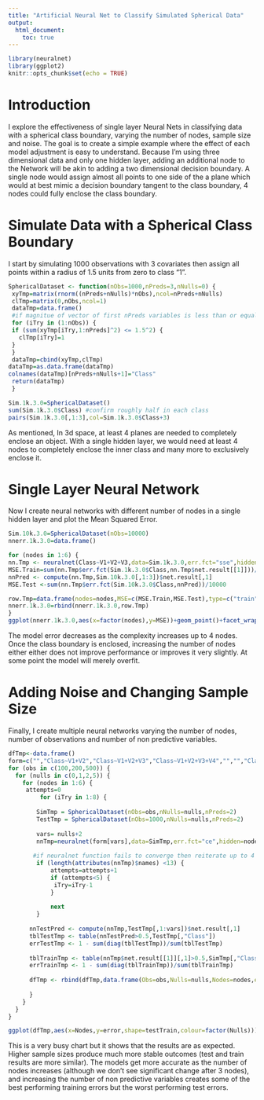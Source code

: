 ```yaml
---
title: "Artificial Neural Net to Classify Simulated Spherical Data"
output: 
  html_document:
    toc: true
---
```


```r
library(neuralnet)
library(ggplot2)
knitr::opts_chunk$set(echo = TRUE)
```



# Introduction

I explore the effectiveness of single layer Neural Nets in classifying data with a spherical class boundary, varying the number of nodes, sample size and noise. The goal is to create a simple example where the effect of each model adjustment is easy to understand. Because I'm using three dimensional data and only one hidden layer, adding an additional node to the Network will be akin to adding a two dimensional decision boundary. A single node would assign almost all points to one side of the a plane which would at best mimic a decision boundary tangent to the class boundary, 4 nodes could fully enclose the class boundary.


# Simulate Data with a Spherical Class Boundary

I start by simulating 1000 observations with 3 covariates then assign all points within a radius of 1.5 units from zero to class "1".

```r

SphericalDataset <- function(nObs=1000,nPreds=3,nNulls=0) {
 xyTmp=matrix(rnorm((nPreds+nNulls)*nObs),ncol=nPreds+nNulls) 
 clTmp=matrix(0,nObs,ncol=1)
 dataTmp=data.frame() 
 #if magnitue of vector of first nPreds variables is less than or equal to 1.5 then class=1 otherwise 0
 for (iTry in (1:nObs)) {
 if (sum(xyTmp[iTry,1:nPreds]^2) <= 1.5^2) {
   clTmp[iTry]=1
 }
 }
 dataTmp=cbind(xyTmp,clTmp)
dataTmp=as.data.frame(dataTmp)
colnames(dataTmp)[nPreds+nNulls+1]="Class"
 return(dataTmp)
 }

Sim.1k.3.0=SphericalDataset()
sum(Sim.1k.3.0$Class) #confirm roughly half in each class
pairs(Sim.1k.3.0[,1:3],col=Sim.1k.3.0$Class+3)

```

As mentioned, In 3d space, at least 4 planes are needed to completely enclose an object. With a single hidden layer, we would need at least 4 nodes to completely enclose the inner class and many more to exclusively enclose it.  

# Single Layer Neural Network

Now I create neural networks with different number of nodes in a single hidden layer and plot the Mean Squared Error.

```r

Sim.10k.3.0=SphericalDataset(nObs=10000)
nnerr.1k.3.0=data.frame()

for (nodes in 1:6) {
nn.Tmp <- neuralnet(Class~V1+V2+V3,data=Sim.1k.3.0,err.fct="sse",hidden=nodes)
MSE.Train=sum(nn.Tmp$err.fct(Sim.1k.3.0$Class,nn.Tmp$net.result[[1]]))/1000
nnPred <- compute(nn.Tmp,Sim.10k.3.0[,1:3])$net.result[,1]
MSE.Test <-sum(nn.Tmp$err.fct(Sim.10k.3.0$Class,nnPred))/10000     

row.Tmp=data.frame(nodes=nodes,MSE=c(MSE.Train,MSE.Test),type=c("train","test"))
nnerr.1k.3.0=rbind(nnerr.1k.3.0,row.Tmp)
}
ggplot(nnerr.1k.3.0,aes(x=factor(nodes),y=MSE))+geom_point()+facet_wrap(~type)

```

The model error decreases as the complexity increases up to 4 nodes. Once the class boundary is enclosed, increasing the number of nodes either either does not improve performance or improves it very slightly. At some point the model will merely overfit.

# Adding Noise and Changing Sample Size

Finally, I create multiple neural networks varying the number of nodes, number of observations and number of non predictive variables. 

```r

dfTmp<-data.frame()
form=c("","Class~V1+V2","Class~V1+V2+V3","Class~V1+V2+V3+V4","","","Class~V1+V2+V3+V4+V5+V6+V7")
for (obs in c(100,200,500)) {
  for (nulls in c(0,1,2,5)) {
    for (nodes in 1:6) {
     attempts=0
         for (iTry in 1:8) {
       
        SimTmp = SphericalDataset(nObs=obs,nNulls=nulls,nPreds=2) 
        TestTmp = SphericalDataset(nObs=1000,nNulls=nulls,nPreds=2)
        
        vars= nulls+2
        nnTmp=neuralnet(form[vars],data=SimTmp,err.fct="ce",hidden=nodes,linear.output = FALSE, threshold=.15)
        
       #if neuralnet function fails to converge then reiterate up to 4 times per model
        if (length(attributes(nnTmp)$names) <13) {
            attempts=attempts+1
            if (attempts<5) {
             iTry=iTry-1   
            }
            
            next
        }
        
      nnTestPred <- compute(nnTmp,TestTmp[,1:vars])$net.result[,1]
      tblTestTmp <- table(nnTestPred>0.5,TestTmp[,"Class"])
      errTestTmp <- 1 - sum(diag(tblTestTmp))/sum(tblTestTmp)
      
      tblTrainTmp <- table(nnTmp$net.result[[1]][,1]>0.5,SimTmp[,"Class"])
      errTrainTmp <- 1 - sum(diag(tblTrainTmp))/sum(tblTrainTmp)
      
      dfTmp <- rbind(dfTmp,data.frame(Obs=obs,Nulls=nulls,Nodes=nodes,error=c(errTestTmp,errTrainTmp),testTrain=c("Test","Train")))
        
      }
    }
  }
}

ggplot(dfTmp,aes(x=Nodes,y=error,shape=testTrain,colour=factor(Nulls)))+geom_point()+facet_wrap(~Obs) 


```

This is a very busy chart but it shows that the results are as expected. Higher sample sizes produce much more stable outcomes (test and train results are more similar). The models get more accurate as the number of nodes increases (although we don't see significant change after 3 nodes), and increasing the number of non predictive variables creates some of the best performing training errors but the worst performing test errors.